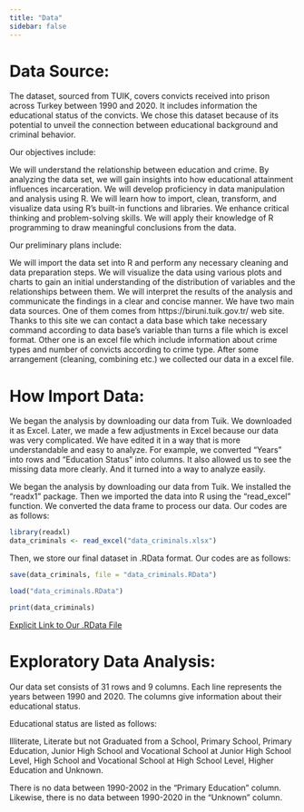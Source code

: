 ```yaml
---
title: "Data"
sidebar: false 
---
```


# Data Source:

The dataset, sourced from TUIK, covers convicts received into prison across Turkey between 1990 and 2020. It includes information the educational status of the convicts. We chose this dataset because of its potential to unveil the connection between educational background and criminal behavior.

Our objectives include:

We will understand the relationship between education and crime. By analyzing the data set, we will gain insights into how educational attainment influences incarceration. We will develop proficiency in data manipulation and analysis using R. We will learn how to import, clean, transform, and visualize data using R's built-in functions and libraries. We enhance critical thinking and problem-solving skills. We will apply their knowledge of R programming to draw meaningful conclusions from the data.

Our preliminary plans include:

We will import the data set into R and perform any necessary cleaning and data preparation steps. We will visualize the data using various plots and charts to gain an initial understanding of the distribution of variables and the relationships between them. We will interpret the results of the analysis and communicate the findings in a clear and concise manner. We have two main data sources. One of them comes from https://biruni.tuik.gov.tr/ web site. Thanks to this site we can contact a data base which take necessary command according to data base's variable than turns a file which is excel format. Other one is an excel file which include information about crime types and number of convicts according to crime type. After some arrangement (cleaning, combining etc.) we collected our data in a excel file.

# How Import Data:

We began the analysis by downloading our data from Tuik. We downloaded it as Excel. Later, we made a few adjustments in Excel because our data was very complicated. We have edited it in a way that is more understandable and easy to analyze. For example, we converted "Years" into rows and "Education Status" into columns. It also allowed us to see the missing data more clearly. And it turned into a way to analyze easily.

We began the analysis by downloading our data from Tuik. We installed the "readx1" package. Then we imported the data into R using the "read_excel" function. We converted the data frame to process our data. Our codes are as follows:

```r
library(readxl)
data_criminals <- read_excel("data_criminals.xlsx")
```

Then, we store our final dataset in .RData format. Our codes are as follows:

```r
save(data_criminals, file = "data_criminals.RData")

load("data_criminals.RData")

print(data_criminals)
```

[Explicit Link to Our .RData File](data_criminals.RData)

# Exploratory Data Analysis:

Our data set consists of 31 rows and 9 columns. Each line represents the years between 1990 and 2020. The columns give information about their educational status.

Educational status are listed as follows:

Illiterate, Literate but not Graduated from a School, Primary School, Primary Education, Junior High School and Vocational School at Junior High School Level, High School and Vocational School at High School Level, Higher Education and Unknown.

There is no data between 1990-2002 in the "Primary Education" column. Likewise, there is no data between 1990-2020 in the "Unknown" column.
